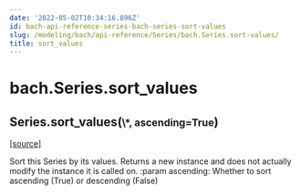 ```yaml
---
date: '2022-05-02T10:34:16.896Z'
id: bach-api-reference-series-bach-series-sort-values
slug: /modeling/bach/api-reference/Series/bach.Series.sort-values/
title: sort_values
---
```


# bach.Series.sort_values

<div class="method">

<h2 class="signature-method"><span class="additional-name">Series.</span><span class="name">sort_values(</span><small class="parameter-list"><span class="parameter" id="*">\*</span>, <span class="parameter" id="ascending">ascending=True</span></small>)</h2>


&#8203;<span class="view-source">[[source]](https://github.com/objectiv/objectiv-analytics/blob/main/bach/bach/series/series.py)</span>

<div class="content">

Sort this Series by its values.
Returns a new instance and does not actually modify the instance it is called on.
:param ascending: Whether to sort ascending (True) or descending (False)


</div>

</div>
